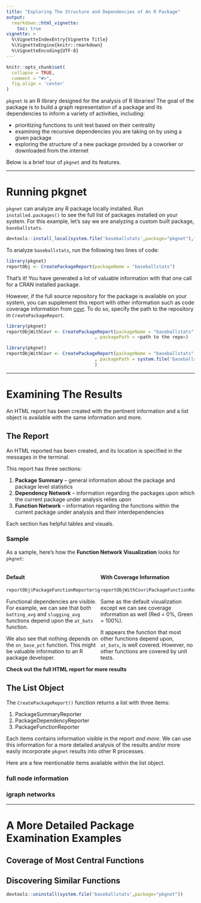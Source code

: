 ```yaml
---
title: "Exploring The Structure and Dependencies of An R Package"
output: 
  rmarkdown::html_vignette:
    toc: true
vignette: >
  %\VignetteIndexEntry{Vignette Title}
  %\VignetteEngine{knitr::rmarkdown}
  %\VignetteEncoding{UTF-8}
---
```


```r
knitr::opts_chunk$set(
  collapse = TRUE,
  comment = "#>",
  fig.align = 'center'
)
```


<!--  STYLE SET UP FOR TWO COLUMN SECTIONS  -->
<style>
.column-left{
  float: left;
  width: 50%;
  text-align: left;
}
.column-right{
  float: right;
  width: 50%;
  text-align: left;
}
</style>


<!--  CODE BELOW HERE WILL RENDER  -->

`pkgnet` is an R library designed for the analysis of R libraries! The goal of the package is to build a graph representation of a package and its dependencies to inform a variety of activities, including:

- prioritizing functions to unit test based on their centrality
- examining the recursive dependencies you are taking on by using a given package
- exploring the structure of a new package provided by a coworker or downloaded from the internet

Below is a brief tour of `pkgnet` and its features. 

***
# Running pkgnet

`pkgnet` can analyze any R package locally installed.  Run `installed.packages()` to see the full list of packages installed on your system.  For this example, let's say we are analyzing a custom built package, `baseballstats`.

```r
devtools::install_local(system.file('baseballstats',package="pkgnet"),force=TRUE)
```

To analyze `baseballstats`, run the following two lines of code: 

```r
library(pkgnet)
reportObj <- CreatePackageReport(packageName = "baseballstats")
```

That's it! You have generated a lot of valuable information with that one call for a CRAN installed package.  

However, if the full source repository for the package is available on your system, you can supplement this report with other information such as code coverage information from [covr](https://cran.r-project.org/web/packages/covr/index.html).  To do so, specify the path to the repository in `CreatePackageReport`.  


```r
library(pkgnet)
reportObjWithCovr <- CreatePackageReport(packageName = "baseballstats"
                                 , packagePath = <path to the repo>)
```

```r
library(pkgnet)
reportObjWithCovr <- CreatePackageReport(packageName = "baseballstats"
                                 , packagePath = system.file('baseballstats',package="pkgnet")
                                 )
```


***
# Examining The Results

An HTML report has been created with the pertinent information and a list object is available with the same information and more.  

## The Report

An HTML reported has been created, and its location is specified in the messages in the terminal.  

This report has three sections: 

1. **Package Summary** -- general information about the package and package level statistics   
2. **Dependency Network** -- information regarding the packages upon which the current package under analysis relies upon    
3. **Function Network** -- information regarding the functions within the current package under analysis and their interdependencies     

Each section has helpful tables and visuals.  

### Sample
As a sample, here's how the **Function Network Visualization** looks for `pkgnet`: 

<!--  SIDE BY SIDE START  -->
<!--  Take care to ensure equal lengths  -->
<div class="column-left">
#### Default
```r
reportObj$PackageFunctionReporter$graphViz
```
Functional dependencies are visible.  For example, we can see that both `batting_avg` and `slugging_avg` functions depend upon the `at_bats` function.  

We also see that nothing depends on the `on_base_pct` function.  This might be valuable information to an R package developer. 
</div>

<div class="column-right">
#### With Coverage Information 
```r
reportObjWithCovr$PackageFunctionReporter$graphViz
```
Same as the default visualization except we can see coverage information as well (Red = 0%, Green = 100%). 

It appears the function that most other functions depend upon, `at_bats`, is well covered.  However, no other functions are covered by unit tests.
</div>

<!--  SIDE BY SIDE END -->

<br><br>

#### Check out the full HTML report for more results  

## The List Object

The `CreatePackageReport()` function returns a list with three items: 

1. PackageSummaryReporter  
2. PackageDependencyReporter  
3. PackageFunctionReporter  

Each items contains information visible in the report *and more*.  We can use this information for a more detailed analysis of the results and/or more easily incorporate `pkgnet` results into other R processes.

Here are a few mentionable items available within the list object.

### full node information

### igraph networks


***
# A More Detailed Package Examination Examples

## Coverage of Most Central Functions

## Discovering Similar Functions




```r
devtools::uninstall(system.file('baseballstats',package="pkgnet"))
```

